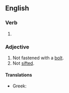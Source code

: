 ==English==

===Verb===
{{head|en|verb form}}

# {{en-past of|unbolt}}

===Adjective===
{{en-adj|-}}

# Not fastened with a [[bolt]].
# Not [[sift]]ed.
#: {{ux|en|'''unbolted''' flour}}

====Translations====
{{trans-top|not fastened}}
* Greek: {{t+|el|αμαντάλωτος}}
{{trans-mid}}
{{trans-bottom}}